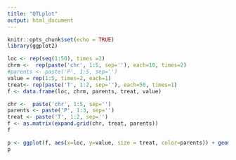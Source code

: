 ```yaml
---
title: "QTLplot"
output: html_document
---
```


```r
knitr::opts_chunk$set(echo = TRUE)
library(ggplot2)

loc <- rep(seq(1:50), times =2)
chrm <-  rep(paste('chr', 1:5, sep=''), each=10, times=2)
#parents <- paste('P', 1:5, sep='')
value = rep(1:5, times=2, each=1)
treat<- rep(paste('T', 1:2, sep=''), each=50, times=1)
f <- data.frame(loc, chrm, parents, treat, value)

chr <-  paste('chr', 1:5, sep='')
parents <- paste('P', 1:3, sep='')
treat <- paste('T', 1:2, sep='')
f <- as.matrix(expand.grid(chr, treat, parents))
f

p <- ggplot(f, aes(x=loc, y=value, size = treat, color=parents)) + geom_point()
p
```
